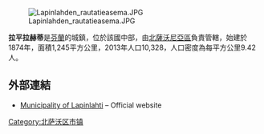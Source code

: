[[Image:Lapinlahden_rautatieasema.JPG|right]]

'''拉平拉赫蒂'''是[[芬蘭|芬蘭]]的城鎮，位於該國中部，由[[北薩沃尼亞區|北薩沃尼亞區]]負責管轄，始建於1874年，面積1,245平方公里，2013年人口10,328，人口密度為每平方公里9.42人。

==外部連結==
{{commonscat|Lapinlahti}}

*[http://www.lapinlahti.fi/ Municipality of Lapinlahti] {{Wayback|url=http://www.lapinlahti.fi/ |date=20120905203705 }} – Official website

{{Finland-geo-stub}}
[[Category:北萨沃区市镇|Category:北萨沃区市镇]]